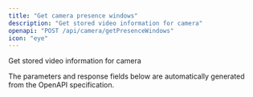 ```yaml
---
title: "Get camera presence windows"
description: "Get stored video information for camera"
openapi: "POST /api/camera/getPresenceWindows"
icon: "eye"
---
```


Get stored video information for camera

<Note>
The parameters and response fields below are automatically generated from the OpenAPI specification.
</Note>
